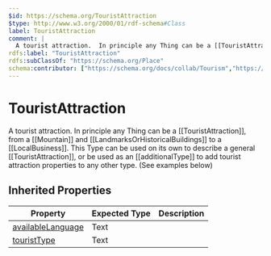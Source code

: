 ```yaml
---
$id: https://schema.org/TouristAttraction
$type: http://www.w3.org/2000/01/rdf-schema#Class
label: TouristAttraction
comment: |
  A tourist attraction.  In principle any Thing can be a [[TouristAttraction]], from a [[Mountain]] and [[LandmarksOrHistoricalBuildings]] to a [[LocalBusiness]].  This Type can be used on its own to describe a general [[TouristAttraction]], or be used as an [[additionalType]] to add tourist attraction properties to any other type.  (See examples below)
rdfs:label: "TouristAttraction"
rdfs:subClassOf: "https://schema.org/Place"
schema:contributor: ["https://schema.org/docs/collab/Tourism","https://schema.org/docs/collab/IIT-CNR.it"]
---
```


# TouristAttraction

A tourist attraction.  In principle any Thing can be a [[TouristAttraction]], from a [[Mountain]] and [[LandmarksOrHistoricalBuildings]] to a [[LocalBusiness]].  This Type can be used on its own to describe a general [[TouristAttraction]], or be used as an [[additionalType]] to add tourist attraction properties to any other type.  (See examples below)

## Inherited Properties

| Property | Expected Type | Description |
| --- | --- | --- |
| [availableLanguage](https://schema.org/availableLanguage) | Text |  |
| [touristType](https://schema.org/touristType) | Text |  |
